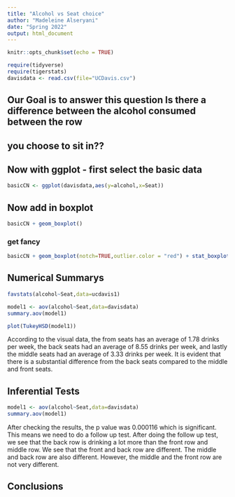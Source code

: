 ```yaml
---
title: "Alcohol vs Seat choice"
author: "Madeleine Alseryani"
date: "Spring 2022"
output: html_document
---
```


```r
knitr::opts_chunk$set(echo = TRUE)
```

```r
require(tidyverse)
require(tigerstats)
davisdata <- read.csv(file="UCDavis.csv")
```
## Our Goal is to answer this question Is there a difference between the alcohol consumed between the row
## you choose to sit in??

## Now with ggplot - first select the basic data

```r
basicCN <- ggplot(davisdata,aes(y=alcohol,x=Seat))
```
## Now add in boxplot

```r
basicCN + geom_boxplot()
```
  
  
### get fancy  

```r
basicCN + geom_boxplot(notch=TRUE,outlier.color = "red") + stat_boxplot(geom ='errorbar') + labs(title="Fancy notch boxplot \n with 2 lines")
```

## Numerical Summarys 

```r
favstats(alcohol~Seat,data=ucdavis1)
```

```r
model1 <- aov(alcohol~Seat,data=davisdata)
summary.aov(model1)
```


```r
plot(TukeyHSD(model1))
```

According to the visual data, the from seats has an average of 1.78 drinks per week, the back seats had an average of 8.55 drinks per week, and lastly the middle seats had an average of 3.33 drinks per week. It is evident that there is a substantial difference from the back seats compared to the middle and front seats. 

## Inferential Tests

```r
model1 <- aov(alcohol~Seat,data=davisdata)
summary.aov(model1)
```

After checking the results, the p value was 0.000116 which is significant. This means we need to do a follow up test. After doing the follow up test, we see that the back row is drinking a lot more than the front row and middle row. We see that the front and back row are different. The middle and back row are also different. However, the middle and the front row are not very different. 

## Conclusions


